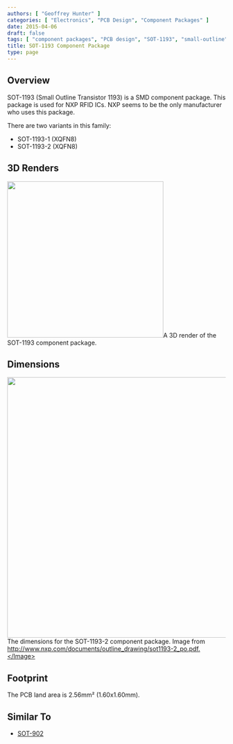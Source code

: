 ```yaml
---
authors: [ "Geoffrey Hunter" ]
categories: [ "Electronics", "PCB Design", "Component Packages" ]
date: 2015-04-06
draft: false
tags: [ "component packages", "PCB design", "SOT-1193", "small-outline", "transistor", "RFID" ]
title: SOT-1193 Component Package
type: page
---
```



## Overview

SOT-1193 (Small Outline Transistor 1193) is a SMD component package. This package is used for NXP RFID ICs. NXP seems to be the only manufacturer who uses this package.

There are two variants in this family:

* SOT-1193-1 (XQFN8)
* SOT-1193-2 (XQFN8)

## 3D Renders


<Image src={sot_1193_component_package_3d_render} width="360px">A 3D render of the SOT-1193 component package.</Image>

## Dimensions


<Image src={component_package_sot_1193_2_nxp_xqfn8_dimensions} width="600px">The dimensions for the SOT-1193-2 component package. Image from http://www.nxp.com/documents/outline_drawing/sot1193-2_po.pdf.</Image>

## Footprint

The PCB land area is 2.56mm² (1.60x1.60mm).

## Similar To

* [SOT-902](/pcb-design/component-packages/sot-902-component-package/)
